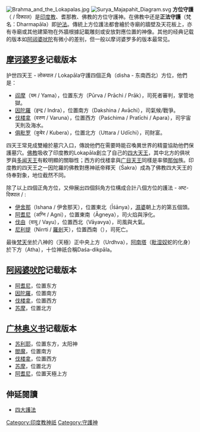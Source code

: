 {{TOCright}}
[[File:Brahma_and_the_Lokapalas.jpg|border]]
[[File:Surya_Majapahit_Diagram.svg|thumb]]
'''方位守護'''（{{IAST|Dikpāla}} / दिक्पाल）是[[印度教|印度教]]、耆那教、佛教的方位守護神。在佛教中还是'''正法守護'''（梵名：Dharmapāla）即[[護法神|护法]]。傳統上方位護法都會繪於寺廟的牆壁及天花板上，亦有寺廟或其他建築物在外牆根據記載雕刻或安放對應位置的神像。其他的经典记载的版本如[[阿闼婆吠陀|阿闼婆吠陀]]有微小的差别，但一般以摩诃婆罗多的版本最常见。

==[[摩诃婆罗多|摩诃婆罗多]]记载版本==
护世四天王 - लोकपाल / Lokapāla守護四個正角（disha - 东南西北）方位，他們是：
* [[阎摩|阎摩]]（यम / Yama），位置东方（Pūrva / Prāchi / Prāk），司死者審判，掌管地獄。
* [[因陀羅|因陀羅]]（इन्द्र / Indra），位置南方（Dakshina / Avāchi），司氣候/戰爭。
* [[伐楼拿|伐楼拿]]（वरुण / Varuna），位置西方（Paśchima / Pratīchi / Apara），司宇宙天則及海水。
* [[俱毗罗|俱毗罗]]（कुबेर / Kubera），位置北方（Uttara / Udīchi），司財富。

四天王常見成雙繪於墓穴入口，傳說他們在需要時能召喚異世界的精靈協助他們保護墓穴。[[佛教|佛教]]吸收了印度教的Lokapāla創立了自己的[[四大天王|四大天王]]，其中北方的俱吠罗與[[多闻天王|多闻天王]]有較明顯的關聯性；西方的伐楼拿與[[广目天王|广目天王]]同樣是率領[[那伽|那伽]]族。印度教的四天王之一因陀羅的佛教對應神祇帝釋天（Śakra）成為了佛教四大天王的侍奉對象，地位截然不同。

除了以上四個正角方位，又伸展出四個斜角方位構成合計八個方位的護法 - अष्ट-दिक्पाल / {{IAST|Aṣṭa-Dikpāla}}:
* [[伊舍那|伊舍那]]（Ishana / 伊舍那天），位置東北（Īśānya），[[濕婆|濕婆]]朝上方的第五個頭。
* [[阿耆尼|阿耆尼]]（अग्नि / Agni），位置東南（Āgneya），司火焰與淨化。
* [[伐由|伐由]]（वायु / Vayu），位置西北（Vāyavya），司風與大氣。
* [[尼利提|尼利提]]（Nirrti / [[羅剎|羅剎]]天），位置西南（{{IAST|Nairṛti}}），司死亡。

最後[[梵天|梵天]]坐於八神的（天極）正中央上方（Urdhva），[[阿南塔|阿南塔]]（[[毗湿奴|毗湿奴]]蛇的化身）於下方（Atha），十位神祇合稱Daśa-dikpāla。

==[[阿闼婆吠陀|阿闼婆吠陀]]记载版本==
*[[阿耆尼|阿耆尼]]，位置东方
*[[因陀羅|因陀羅]]，位置南方
*[[伐楼拿|伐楼拿]]，位置西方
*[[苏摩|苏摩]]，位置北方

==[[广林奥义书|广林奥义书]]记载版本==
*[[苏利耶|苏利耶]]，位置东方，太阳神
*[[閻魔|閻魔]]，位置南方
*[[伐楼拿|伐楼拿]]，位置西方
*[[苏摩|苏摩]]，位置北方
*[[阿耆尼|阿耆尼]]，位置天極上方

==伸延閱讀==
{{Commonscat|Lokapala}}
*[[四大護法|四大護法]]

{{印度神話}}
[[Category:印度教神祇|Category:印度教神祇]]
[[Category:守護神|Category:守護神]]